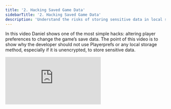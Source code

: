 ```yaml
---
title: '2. Hacking Saved Game Data'
sidebarTitle: '2. Hacking Saved Game Data'
description: 'Understand the risks of storing sensitive data in local storage.'
---
```


In this video Daniel shows one of the most simple hacks: altering player preferences to change the game’s save data. The point of this video is to show why the developer should not use Playerprefs or any local storage method, especially if it is unencrypted, to store sensitive data.

<iframe
  className="w-full aspect-video rounded-lg"
  src="https://www.youtube.com/embed/FXlRVlg_e5c"
  title="ZBD Dev - Hacking Saved Game Data"
  frameBorder="0"
  allow="accelerometer; fullscreen; autoplay; clipboard-write; encrypted-media; gyroscope; picture-in-picture"
  allowfullscreen
></iframe>